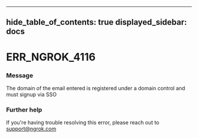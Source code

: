 

---
hide_table_of_contents: true
displayed_sidebar: docs
---


# ERR_NGROK_4116

### Message
The domain of the email entered is registered under a domain control and must signup via SSO

<ErrorDetails />



### Further help
If you're having trouble resolving this error, please reach out to [support@ngrok.com](mailto:support@ngrok.com?subject=Help%20with%20ERR_NGROK_4116)

